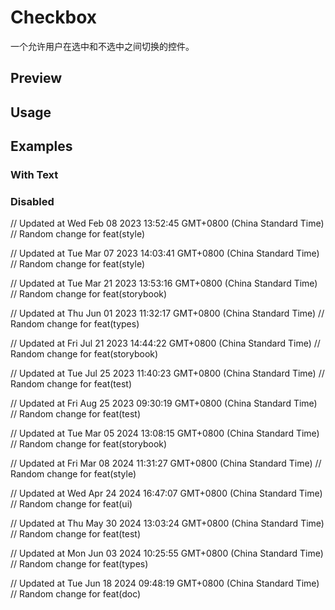 

<Meta of={CheckboxStories} />

<RadixPrimitiveDocsButton name='checkbox' />

# Checkbox

一个允许用户在选中和不选中之间切换的控件。

## Preview

<Canvas of={CheckboxStories.Default} />

## Usage



<Source code={importCode} language='ts' dark />
<Source code={usageCode} language='tsx' dark />

## Examples

### With Text

<Canvas of={CheckboxStories.WithText} />

### Disabled

<Canvas of={CheckboxStories.Disabled} />

// Updated at Wed Feb 08 2023 13:52:45 GMT+0800 (China Standard Time)
// Random change for feat(style)

// Updated at Tue Mar 07 2023 14:03:41 GMT+0800 (China Standard Time)
// Random change for feat(style)

// Updated at Tue Mar 21 2023 13:53:16 GMT+0800 (China Standard Time)
// Random change for feat(storybook)

// Updated at Thu Jun 01 2023 11:32:17 GMT+0800 (China Standard Time)
// Random change for feat(types)

// Updated at Fri Jul 21 2023 14:44:22 GMT+0800 (China Standard Time)
// Random change for feat(storybook)

// Updated at Tue Jul 25 2023 11:40:23 GMT+0800 (China Standard Time)
// Random change for feat(test)

// Updated at Fri Aug 25 2023 09:30:19 GMT+0800 (China Standard Time)
// Random change for feat(test)

// Updated at Tue Mar 05 2024 13:08:15 GMT+0800 (China Standard Time)
// Random change for feat(storybook)

// Updated at Fri Mar 08 2024 11:31:27 GMT+0800 (China Standard Time)
// Random change for feat(style)

// Updated at Wed Apr 24 2024 16:47:07 GMT+0800 (China Standard Time)
// Random change for feat(ui)

// Updated at Thu May 30 2024 13:03:24 GMT+0800 (China Standard Time)
// Random change for feat(test)

// Updated at Mon Jun 03 2024 10:25:55 GMT+0800 (China Standard Time)
// Random change for feat(types)

// Updated at Tue Jun 18 2024 09:48:19 GMT+0800 (China Standard Time)
// Random change for feat(doc)
